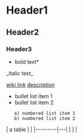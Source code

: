 = Header1 =
== Header2 ==
=== Header3 ===

*bold text*
_italic text_

[[wiki link]]
[[wiki link|description]]


* bullet list item 1
* bullet list item 2
    a) numbered list item 1
    b) numbered list item 2

{{{python
def greet(s):
    print("Hello, " + s)
}}}

| a table |   |
|---------|---|
|         |   |
